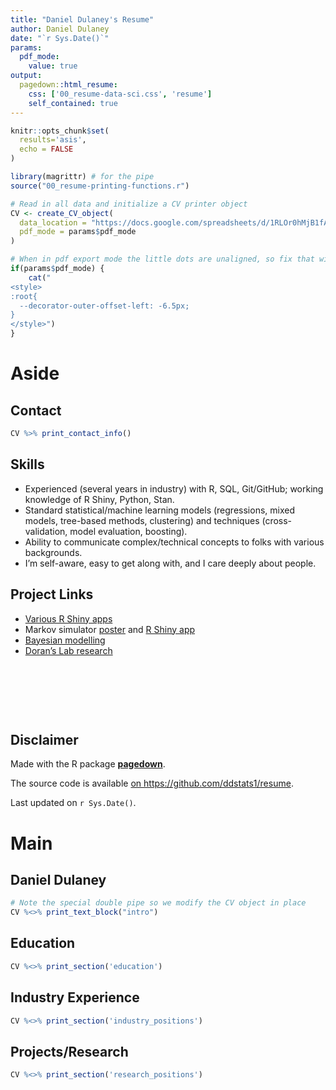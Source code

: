 ```yaml
---
title: "Daniel Dulaney's Resume"
author: Daniel Dulaney
date: "`r Sys.Date()`"
params:
  pdf_mode:
    value: true
output:
  pagedown::html_resume:
    css: ['00_resume-data-sci.css', 'resume']
    self_contained: true
---
```


```r
knitr::opts_chunk$set(
  results='asis', 
  echo = FALSE
)

library(magrittr) # for the pipe
source("00_resume-printing-functions.r")

# Read in all data and initialize a CV printer object
CV <- create_CV_object(
  data_location = "https://docs.google.com/spreadsheets/d/1RLOr0hMjB1fAJRweCYxwjzJ3ryT9umJRcDSaVri51oc/edit#gid=340636497",  
  pdf_mode = params$pdf_mode
)

```

```r
# When in pdf export mode the little dots are unaligned, so fix that with some conditional CSS.
if(params$pdf_mode) {
    cat("
<style>
:root{
  --decorator-outer-offset-left: -6.5px;
}
</style>")
}
```

# Aside

## Contact {#contact}

```r
CV %>% print_contact_info()
```


## Skills {#skills}

- Experienced (several years in industry) with R, SQL, Git/GitHub; working knowledge of R Shiny, Python, Stan.
- Standard statistical/machine learning models (regressions, mixed models, tree-based methods, clustering) and techniques (cross-validation, model evaluation, boosting).
- Ability to communicate complex/technical concepts to folks with various backgrounds.
- I'm self-aware, easy to get along with, and I care deeply about people.


## Project Links {#projects}

- [Various R Shiny apps](https://ddstats.blog/shiny)
- Markov simulator [poster](https://ddstats.blog/content/dulaney-snook-osborne.pdf) and [R Shiny app]()
- [Bayesian modelling](https://github.com/ddstats1/grad-school)
- [Doran's Lab research](https://www.doranslab.gg/articles/location-based-champ-metrics.html)

<br>

<br>

<br>

## Disclaimer {#disclaimer}

Made with the R package [**pagedown**](https://github.com/rstudio/pagedown).

The source code is available [on https://github.com/ddstats1/resume](https://github.com/ddstats1/resume).

Last updated on `r Sys.Date()`.

# Main

## Daniel Dulaney {#title}

```r
# Note the special double pipe so we modify the CV object in place
CV %<>% print_text_block("intro") 
```

## Education {data-icon="graduation-cap" data-concise="true"}

```r
CV %<>% print_section('education')
```

## Industry Experience {data-icon="suitcase"}

```r
CV %<>% print_section('industry_positions')
```

## Projects/Research {data-icon="laptop"}

```r
CV %<>% print_section('research_positions')
```

